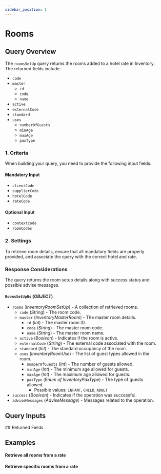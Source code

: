 ```yaml
---
sidebar_position: 1
---
```



# Rooms

## Query Overview

The `roomsSetUp` query returns the rooms added to a hotel rate in Inventory. The returned fields include:

* `code`
* `master`
  * `id`
  * `code`
  * `name`
* `active`
* `externalCode`
* `standard`
* `uses`
  * `numberOfGuests`
  * `minAge`
  * `maxAge`
  * `paxType`

### 1. Criteria

When building your query, you need to provide the following input fields:

#### Mandatory Input
* `clientCode`
* `supplierCode`
* `hotelCode`
* `rateCode`

#### Optional Input
* `contextCode`
* `roomCodes`

### 2. Settings

To retrieve room details, ensure that all mandatory fields are properly provided, and associate the query with the correct hotel and rate.

### Response Considerations

The query returns the room setup details along with success status and possible advise messages.

#### `RoomsSetUpRs` (*OBJECT*)
* `rooms` (*InventoryRoomSetUp*) - A collection of retrieved rooms.
  * `code` (*String*) - The room code.
  * `master` (*InventoryMasterRoom*) - The master room details.
    * `id` (*Int*) - The master room ID.
    * `code` (*String*) - The master room code.
    * `name` (*String*) - The master room name.
  * `active` (*Boolean*) - Indicates if the room is active.
  * `externalCode` (*String*) - The external code associated with the room.
  * `standard` (*Int*) - The standard occupancy of the room.
  * `uses` (*InventoryRoomUse*) - The list of guest types allowed in the room.
    * `numberOfGuests` (*Int*) - The number of guests allowed.
    * `minAge` (*Int*) - The minimum age allowed for guests.
    * `maxAge` (*Int*) - The maximum age allowed for guests.
    * `paxType` (*Enum of InventoryPaxType*) - The type of guests allowed.
      * Possible values: `INFANT`, `CHILD`, `ADULT`
* `success` (*Boolean*) - Indicates if the operation was successful.
* `adviseMessages` (*AdviseMessage*) - Messages related to the operation.

## Query Inputs

<InventoryRoomsSetupFilterInput />
## Returned Fields

<RoomsSetUpRs />


## Examples

#### Retrieve all rooms from a rate

<GraphqlSample query={roomsSetUpQuery} variables={roomsSetUpVariables} />

#### Retrieve specific rooms from a rate

<GraphqlSample query={roomsSetUpQuery} variables={roomsSetUpByCodesVariables} />